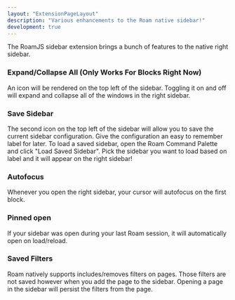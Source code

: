 ```yaml
---
layout: "ExtensionPageLayout"
description: "Various enhancements to the Roam native sidebar!"
development: true
---
```


The RoamJS sidebar extension brings a bunch of features to the native right sidebar.

### Expand/Collapse All (Only Works For Blocks Right Now)

An icon will be rendered on the top left of the sidebar. Toggling it on and off will expand and collapse all of the windows in the right sidebar.

### Save Sidebar

The second icon on the top left of the sidebar will allow you to save the current sidebar configuration. Give the configuration an easy to remember label for later. To load a saved sidebar, open the Roam Command Palette and click "Load Saved Sidebar". Pick the sidebar you want to load based on label and it will appear on the right sidebar!

### Autofocus

Whenever you open the right sidebar, your cursor will autofocus on the first block.

### Pinned open

If your sidebar was open during your last Roam session, it will automatically open on load/reload.

### Saved Filters

Roam natively supports includes/removes filters on pages. Those filters are not saved however when you add the page to the sidebar. Opening a page in the sidebar will persist the filters from the page.
